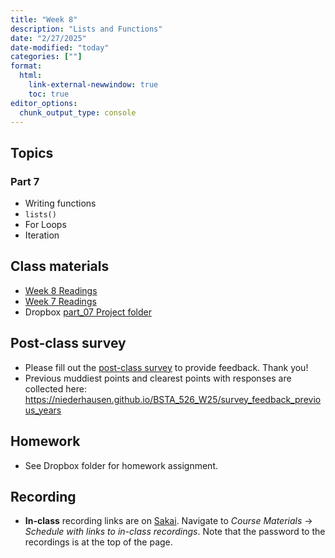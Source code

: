 ```yaml
---
title: "Week 8"
description: "Lists and Functions"
date: "2/27/2025"
date-modified: "today"
categories: [""]
format: 
  html:
    link-external-newwindow: true
    toc: true
editor_options: 
  chunk_output_type: console
---
```



## Topics

### Part 7 

* Writing functions
* `lists()`
* For Loops
* Iteration

## Class materials

* [Week 8 Readings](../readings/08-reading.qmd)
* [Week 7 Readings](../readings/07-reading.qmd)
* Dropbox [part_07 Project folder](https://www.dropbox.com/scl/fo/rovllkq3xlopagm0sbxzj/ABM98XUq_9iKejQtv9yZPRo?rlkey=6neu91bghsns7tk2z8k2yvquh&st=mw0r9x5l&dl=0)


## Post-class survey

* Please fill out the [post-class survey](https://ohsu.ca1.qualtrics.com/jfe/form/SV_dhbhugCU2UnjYOi) to provide feedback. Thank you!
* Previous muddiest points and clearest points with responses are collected here: <https://niederhausen.github.io/BSTA_526_W25/survey_feedback_previous_years>


## Homework

* See Dropbox folder for homework assignment.



## Recording

* __In-class__ recording links are on [Sakai](https://sakai.ohsu.edu/portal/site/BSTA-526-1-21901-W25). Navigate to _Course Materials_ -> _Schedule with links to in-class recordings_. Note that the password to the recordings is at the top of the page. 


